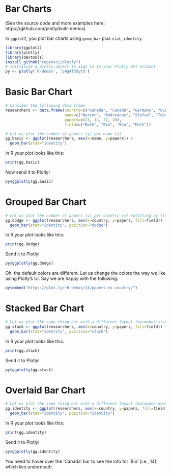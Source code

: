 Bar Charts
========================================================
(See the source code and more examples here: https://github.com/plotly/knitr-demos)

In `ggplot2`, you plot bar charts using `geom_bar` plus `stat_identity`.

```r
library(ggplot2)
library(plotly)
library(devtools)
install_github("ropensci/plotly")
# Initialize a plotly object to sign in to your Plotly API account
py <- plotly('R-demos', 'p9g4f35ytd')
```

Basic Bar Chart
===

```r
# Consider the following data frame
researchers <- data.frame(country=c("Canada", "Canada", "Germany", "USA"),
                          name=c("Warren", "Andreanne", "Stefan", "Toby"),
                          papers=c(23, 14, 37, 20),
                          field=c("Math", "Bio", "Bio", "Math"))

# Let us plot the number of papers (y) per name (x)
gg.basic <- ggplot(researchers, aes(x=name, y=papers)) +
  geom_bar(stat="identity")
```

In R your plot looks like this:

```r
print(gg.basic)
```

Now send it to Plotly!

```r
py$ggplotly(gg.basic)
```

Grouped Bar Chart
===

```r
# Let us plot the number of papers (y) per country (x) splitting by field
gg.dodge <- ggplot(researchers, aes(x=country, y=papers, fill=field)) +
  geom_bar(stat="identity", position="dodge")
```

In R your plot looks like this:

```r
print(gg.dodge)
```

Send it to Plotly!

```r
py$ggplotly(gg.dodge)
```

Oh, the default colors are different.  Let us change the colors the way we like using Plotly's UI.  Say we are happy with the following:

```r
py$embed("https://plot.ly/~R-demos/11/papers-vs-country/")
```

Stacked Bar Chart
===

```r
# Let us plot the same thing but with a different layout (barmode='stack')
gg.stack <- ggplot(researchers, aes(x=country, y=papers, fill=field)) +
  geom_bar(stat="identity", position="stack")
```

In R your plot looks like this:

```r
print(gg.stack)
```

Send it to Plotly!

```r
py$ggplotly(gg.stack)
```

Overlaid Bar Chart
===

```r
# Let us plot the same thing but with a different layout (barmode='overlay')
gg.identity <- ggplot(researchers, aes(x=country, y=papers, fill=field)) +
  geom_bar(stat="identity", position="identity")
```

In R your plot looks like this:

```r
print(gg.identity)
```

Send it to Plotly!

```r
py$ggplotly(gg.identity)
```

You need to hover over the 'Canada' bar to see the info for 'Bio' (i.e., 14), which lies underneath.

